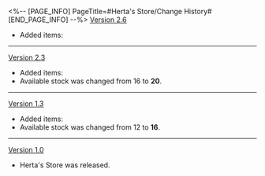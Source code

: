 <%-- [PAGE_INFO]
PageTitle=#Herta's Store/Change History#
[END_PAGE_INFO] --%>
{{Change History/Header}}
[[Version 2.6]]
* Added items: {{Item List|Before the Tutorial Mission Starts; Lil' Twisty Bubble Gum; Hey, Over Here; Exorcismal Fulu; For Tomorrow's Journey; Clockwork Inspiration Notebook}}
----
[[Version 2.3]]
* Added items: {{Item List|Eternal Calculus}}
* Available {{Item|Superimposer (Custom-made)|25}} stock was changed from 16 to '''20'''.
----
[[Version 1.3]]
* Added items: {{Item List|Solitary Healing}}
* Available {{Item|Superimposer (Custom-made)|25}} stock was changed from 12 to '''16'''.
----
[[Version 1.0]]
* Herta's Store was released.